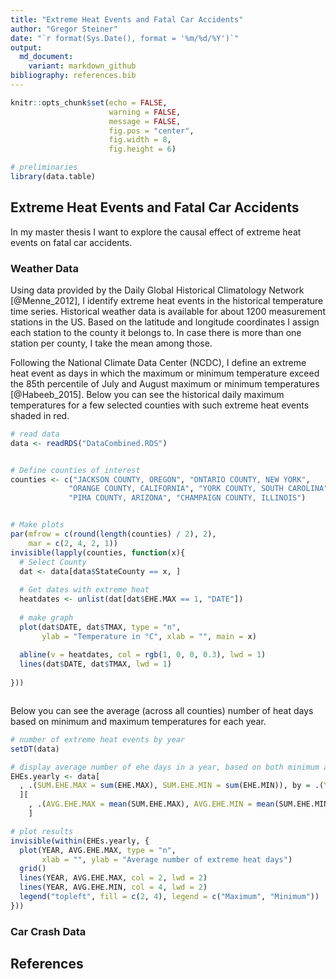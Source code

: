 ```yaml
---
title: "Extreme Heat Events and Fatal Car Accidents"
author: "Gregor Steiner"
date: "`r format(Sys.Date(), format = '%m/%d/%Y')`"
output:
  md_document:
    variant: markdown_github
bibliography: references.bib  
---
```


```r
knitr::opts_chunk$set(echo = FALSE,
                      warning = FALSE,
                      message = FALSE,
                      fig.pos = "center",
                      fig.width = 8,
                      fig.height = 6)
```




```r
# preliminaries
library(data.table)

```

## Extreme Heat Events and Fatal Car Accidents

In my master thesis I want to explore the causal effect of extreme heat events on fatal car accidents.

### Weather Data

Using data provided by the Daily Global Historical Climatology Network [@Menne_2012], I identify extreme heat events in the historical temperature time series. Historical weather data is available for about 1200 measurement stations in the US. Based on the latitude and longitude coordinates I assign each station to the county it belongs to. In case there is more than one station per county, I take the mean among those.

Following the National Climate Data Center (NCDC), I define an extreme heat event as days in which the maximum or minimum temperature exceed the 85th percentile of July and August maximum or minimum temperatures [@Habeeb_2015]. Below you can see the historical daily maximum temperatures for a few selected counties with such extreme heat events shaded in red.


```r
# read data
data <- readRDS("DataCombined.RDS")


# Define counties of interest
counties <- c("JACKSON COUNTY, OREGON", "ONTARIO COUNTY, NEW YORK",
             "ORANGE COUNTY, CALIFORNIA", "YORK COUNTY, SOUTH CAROLINA",
             "PIMA COUNTY, ARIZONA", "CHAMPAIGN COUNTY, ILLINOIS")


# Make plots
par(mfrow = c(round(length(counties) / 2), 2),
    mar = c(2, 4, 2, 1))
invisible(lapply(counties, function(x){
  # Select County
  dat <- data[data$StateCounty == x, ]
  
  # Get dates with extreme heat
  heatdates <- unlist(dat[dat$EHE.MAX == 1, "DATE"])
  
  # make graph
  plot(dat$DATE, dat$TMAX, type = "n",
       ylab = "Temperature in °C", xlab = "", main = x)
  
  abline(v = heatdates, col = rgb(1, 0, 0, 0.3), lwd = 1)
  lines(dat$DATE, dat$TMAX, lwd = 1)
  
}))



```

Below you can see the average (across all counties) number of heat days based on minimum and maximum temperatures for each year.

```r
# number of extreme heat events by year
setDT(data)

# display average number of ehe days in a year, based on both minimum and maximum temperature
EHEs.yearly <- data[
  , .(SUM.EHE.MAX = sum(EHE.MAX), SUM.EHE.MIN = sum(EHE.MIN)), by = .(YEAR = format(DATE, "%Y"), StateCounty)
  ][
    , .(AVG.EHE.MAX = mean(SUM.EHE.MAX), AVG.EHE.MIN = mean(SUM.EHE.MIN)), by = .(YEAR)
    ]

# plot results
invisible(within(EHEs.yearly, {
  plot(YEAR, AVG.EHE.MAX, type = "n",
       xlab = "", ylab = "Average number of extreme heat days")
  grid()
  lines(YEAR, AVG.EHE.MAX, col = 2, lwd = 2)
  lines(YEAR, AVG.EHE.MIN, col = 4, lwd = 2)
  legend("topleft", fill = c(2, 4), legend = c("Maximum", "Minimum"))
}))

```


### Car Crash Data




## References



